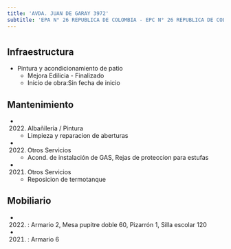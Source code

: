 ```yaml
---
title: 'AVDA. JUAN DE GARAY 3972'
subtitle: 'EPA N° 26 REPUBLICA DE COLOMBIA - EPC N° 26 REPUBLICA DE COLOMBIA'
---
```


#
## Infraestructura

* Pintura y acondicionamiento de patio 
    + Mejora Edilicia - Finalizado 
    + Inicio de obra:Sin fecha de inicio 






## Mantenimiento

*  (2022) Albañileria / Pintura 
    + Limpieza y reparacion de aberturas

*  (2022) Otros Servicios 
    + Acond. de instalación de GAS, Rejas de proteccion para estufas

*  (2021) Otros Servicios 
    + Reposicion de termotanque





## Mobiliario

*  (2022) : Armario 2, Mesa pupitre doble 60, Pizarrón 1, Silla escolar 120 

*  (2021) : Armario 6 



